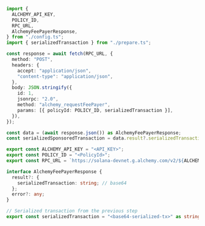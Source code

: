 <CodeBlocks>

```ts twoslash title="example.ts"
import {
  ALCHEMY_API_KEY,
  POLICY_ID,
  RPC_URL,
  AlchemyFeePayerResponse,
} from "./config.ts";
import { serializedTransaction } from "./prepare.ts";

const response = await fetch(RPC_URL, {
  method: "POST",
  headers: {
    accept: "application/json",
    "content-type": "application/json",
  },
  body: JSON.stringify({
    id: 1,
    jsonrpc: "2.0",
    method: "alchemy_requestFeePayer",
    params: [{ policyId: POLICY_ID, serializedTransaction }],
  }),
});

const data = (await response.json()) as AlchemyFeePayerResponse;
const serializedSponsoredTransaction = data.result?.serializedTransaction;
```

```ts twoslash title="config.ts"
export const ALCHEMY_API_KEY = "<API_KEY>";
export const POLICY_ID = "<PolicyId>";
export const RPC_URL = `https://solana-devnet.g.alchemy.com/v2/${ALCHEMY_API_KEY}`;

interface AlchemyFeePayerResponse {
  result?: {
    serializedTransaction: string; // base64
  };
  error?: any;
}
```

```ts twoslash title="prepare.ts"
// Serialized transaction from the previous step
export const serializedTransaction = "<base64-serialized-tx>" as string;
```

</CodeBlocks>
